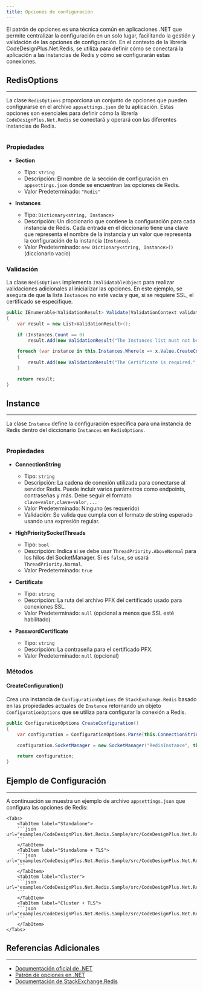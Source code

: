 ```yaml
---
title: Opciones de configuración
---
```



El patrón de opciones es una técnica común en aplicaciones .NET que permite centralizar la configuración en un solo lugar, facilitando la gestión y validación de las opciones de configuración. En el contexto de la librería CodeDesignPlus.Net.Redis, se utiliza para definir cómo se conectará la aplicación a las instancias de Redis y cómo se configurarán estas conexiones.

## RedisOptions
---

La clase `RedisOptions` proporciona un conjunto de opciones que pueden configurarse en el archivo `appsettings.json` de tu aplicación. Estas opciones son esenciales para definir cómo la librería `CodeDesignPlus.Net.Redis` se conectará y operará con las diferentes instancias de Redis.

```csharp url="packages/CodeDesignPlus.Net.Redis/src/CodeDesignPlus.Net.Redis/Options/RedisOptions.cs"
```

### Propiedades

- **Section**
    - Tipo: `string`
    - Descripción: El nombre de la sección de configuración en `appsettings.json` donde se encuentran las opciones de Redis.
    - Valor Predeterminado: `"Redis"`

- **Instances**
    - Tipo: `Dictionary<string, Instance>`
    - Descripción: Un diccionario que contiene la configuración para cada instancia de Redis. Cada entrada en el diccionario tiene una clave que representa el nombre de la instancia y un valor que representa la configuración de la instancia (`Instance`).
    - Valor Predeterminado: `new Dictionary<string, Instance>()` (diccionario vacío)

### Validación

La clase `RedisOptions` implementa `IValidatableObject` para realizar validaciones adicionales al inicializar las opciones. En este ejemplo, se asegura de que la lista `Instances` no esté vacía y que, si se requiere SSL, el certificado se especifique.

```csharp
public IEnumerable<ValidationResult> Validate(ValidationContext validationContext)
{
    var result = new List<ValidationResult>();

    if (Instances.Count == 0)
        result.Add(new ValidationResult("The Instances list must not be empty.", new[] { nameof(this.Instances) }));

    foreach (var instance in this.Instances.Where(x => x.Value.CreateConfiguration().Ssl && string.IsNullOrEmpty(x.Value.Certificate)))
    {
        result.Add(new ValidationResult("The Certificate is required.", new[] { nameof(Instance.Certificate) }));
    }

    return result;
}
```
## Instance
---

La clase `Instance` define la configuración específica para una instancia de Redis dentro del diccionario `Instances` en `RedisOptions`.

```csharp url="packages/CodeDesignPlus.Net.Redis/src/CodeDesignPlus.Net.Redis.Abstractions/Instance.cs"
```

### Propiedades

- **ConnectionString**
    - Tipo: `string`
    - Descripción: La cadena de conexión utilizada para conectarse al servidor Redis. Puede incluir varios parámetros como endpoints, contraseñas y más. Debe seguir el formato `clave=valor,clave=valor,...`
    - Valor Predeterminado: Ninguno (es requerido)
    - Validación:  Se valida que cumpla con el formato de string esperado usando una expresión regular.

- **HighPrioritySocketThreads**
    - Tipo: `bool`
    - Descripción: Indica si se debe usar `ThreadPriority.AboveNormal` para los hilos del SocketManager. Si es `false`, se usará `ThreadPriority.Normal`.
    - Valor Predeterminado: `true`

- **Certificate**
    - Tipo: `string`
    - Descripción: La ruta del archivo PFX del certificado usado para conexiones SSL.
    - Valor Predeterminado: `null` (opcional a menos que SSL esté habilitado)

- **PasswordCertificate**
    - Tipo: `string`
    - Descripción: La contraseña para el certificado PFX.
    - Valor Predeterminado: `null` (opcional)

### Métodos

#### CreateConfiguration()

Crea una instancia de `ConfigurationOptions` de `StackExchange.Redis` basado en las propiedades actuales de `Instance` retornando un objeto `ConfigurationOptions` que se utiliza para configurar la conexión a Redis.

```csharp
public ConfigurationOptions CreateConfiguration()
{
    var configuration = ConfigurationOptions.Parse(this.ConnectionString);

    configuration.SocketManager = new SocketManager("RedisInstance", this.HighPrioritySocketThreads);

    return configuration;
}
```

## Ejemplo de Configuración
---

A continuación se muestra un ejemplo de archivo `appsettings.json` que configura las opciones de Redis:


    <Tabs>
        <TabItem label="Standalone">
        ```json url="examples/CodeDesignPlus.Net.Redis.Sample/src/CodeDesignPlus.Net.Redis.Standalone.Sample/appsettings.json"
        ```
        </TabItem>
        <TabItem label="Standalone + TLS">
        ```json url="examples/CodeDesignPlus.Net.Redis.Sample/src/CodeDesignPlus.Net.Redis.Standalone.Tls.Sample/appsettings.json"
        ```
        </TabItem>
        <TabItem label="Cluster">
        ```json url="examples/CodeDesignPlus.Net.Redis.Sample/src/CodeDesignPlus.Net.Redis.Cluster.Sample/appsettings.json"
        ```
        </TabItem>
        <TabItem label="Cluster + TLS">
        ```json url="examples/CodeDesignPlus.Net.Redis.Sample/src/CodeDesignPlus.Net.Redis.Cluster.Tls.Sample/appsettings.json"
        ```
        </TabItem>
    </Tabs>

## Referencias Adicionales
---

- [Documentación oficial de .NET](https://docs.microsoft.com/en-us/dotnet/)
- [Patrón de opciones en .NET](https://docs.microsoft.com/en-us/dotnet/core/extensions/options)
- [Documentación de StackExchange.Redis](https://stackexchange.github.io/StackExchange.Redis/)
